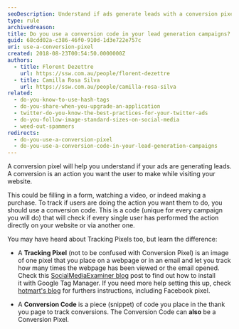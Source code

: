```yaml
---
seoDescription: Understand if ads generate leads with a conversion pixel
type: rule
archivedreason:
title: Do you use a conversion code in your lead generation campaigns?
guid: 68cdd02a-c386-46f0-910d-1d3e722e757c
uri: use-a-conversion-pixel
created: 2018-08-23T00:54:50.0000000Z
authors:
  - title: Florent Dezettre
    url: https://ssw.com.au/people/florent-dezettre
  - title: Camilla Rosa Silva
    url: https://ssw.com.au/people/camilla-rosa-silva
related:
  - do-you-know-to-use-hash-tags
  - do-you-share-when-you-upgrade-an-application
  - twitter-do-you-know-the-best-practices-for-your-twitter-ads
  - do-you-follow-image-standard-sizes-on-social-media
  - weed-out-spammers
redirects:
  - do-you-use-a-conversion-pixel
  - do-you-use-a-conversion-code-in-your-lead-generation-campaigns
---
```


A conversion pixel will help you understand if your ads are generating leads.
A conversion is an action you want the user to make while visiting your website.

This could be filling in a form, watching a video, or indeed making a purchase. To track if users are doing the action you want them to do, you should use a conversion code. This is a code (unique for every campaign you will do) that will check if every single user has performed the action directly on your website or via another one.

You may have heard about Tracking Pixels too, but learn the difference:

- A **Tracking Pixel** (not to be confused with Conversion Pixel) is an image of one pixel that you place on a webpage or in an email and let you track how many times the webpage has been viewed or the email opened. Check this [SocialMediaExaminer blog](https://www.socialmediaexaminer.com/tracking-pixels-google-tag-manager/) post to find out how to install it with Google Tag Manager. If you need more help setting this up, check [hotmart's blog](https://hotmart.com/en/blog/conversion-pixel) for furthers instructions, including Facebook pixel.

- A **Conversion Code** is a piece (snippet) of code you place in the thank you page to track conversions. The Conversion Code can **also** be a Conversion Pixel.